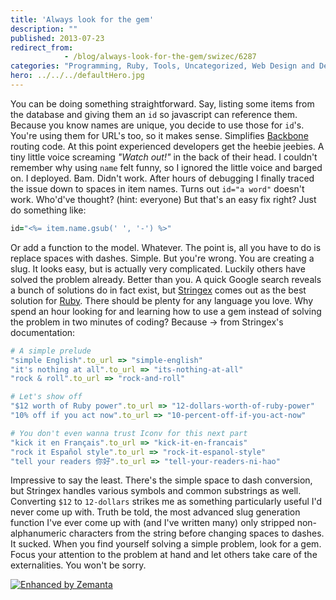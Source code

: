 ```yaml
---
title: 'Always look for the gem'
description: ""
published: 2013-07-23
redirect_from: 
            - /blog/always-look-for-the-gem/swizec/6287
categories: "Programming, Ruby, Tools, Uncategorized, Web Design and Development"
hero: ../../../defaultHero.jpg
---
```

You can be doing something straightforward. Say, listing some items from the database and giving them an `id` so javascript can reference them. Because you know names are unique, you decide to use those for `id`&#x27;s. You&#x27;re using them for URL&#x27;s too, so it makes sense. Simplifies [Backbone](http://backbonejs.org/) routing code. At this point experienced developers get the heebie jeebies. A tiny little voice screaming _&quot;Watch out!&quot;_ in the back of their head. I couldn&#x27;t remember why using `name` felt funny, so I ignored the little voice and barged on. I deployed. Bam. Didn&#x27;t work. After hours of debugging I finally traced the issue down to spaces in item names. Turns out `id="a word"` doesn&#x27;t work. Who&#x27;d&#x27;ve thought? (hint: everyone) But that&#x27;s an easy fix right? Just do something like:

```ruby
id="<%= item.name.gsub(' ', '-') %>"
```

Or add a function to the model. Whatever. The point is, all you have to do is replace spaces with dashes. Simple. But you&#x27;re wrong. You are creating a slug. It looks easy, but is actually very complicated. Luckily others have solved the problem already. Better than you. A quick Google search reveals a bunch of solutions do in fact exist, but [Stringex](https://github.com/rsl/stringex) comes out as the best solution for [Ruby](http://www.ruby-lang.org/ "Ruby (programming language)"). There should be plenty for any language you love. Why spend an hour looking for and learning how to use a gem instead of solving the problem in two minutes of coding? Because -&gt; from Stringex&#x27;s documentation:

```ruby
# A simple prelude
"simple English".to_url => "simple-english"
"it's nothing at all".to_url => "its-nothing-at-all"
"rock & roll".to_url => "rock-and-roll"

# Let's show off
"$12 worth of Ruby power".to_url => "12-dollars-worth-of-ruby-power"
"10% off if you act now".to_url => "10-percent-off-if-you-act-now"

# You don't even wanna trust Iconv for this next part
"kick it en Français".to_url => "kick-it-en-francais"
"rock it Español style".to_url => "rock-it-espanol-style"
"tell your readers 你好".to_url => "tell-your-readers-ni-hao"
```

Impressive to say the least. There&#x27;s the simple space to dash conversion, but Stringex handles various symbols and common substrings as well. Converting `$12` to `12-dollars` strikes me as something particularly useful I&#x27;d never come up with. Truth be told, the most advanced slug generation function I&#x27;ve ever come up with (and I&#x27;ve written many) only stripped non-alphanumeric characters from the string before changing spaces to dashes. It sucked. When you find yourself solving a simple problem, look for a gem. Focus your attention to the problem at hand and let others take care of the externalities. You won&#x27;t be sorry.

[![Enhanced by Zemanta](http://img.zemanta.com/zemified_e.png?x-id=08b189ad-699b-42e3-b0db-11bebd9babfd)](http://www.zemanta.com/?px "Enhanced by Zemanta")